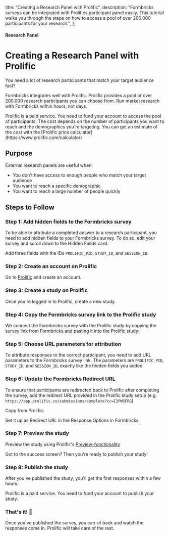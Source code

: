 


  title: "Creating a Research Panel with Prolific",
  description:
    "Formbricks surveys can be integrated with Prolifics participant panel easily. This tutorial walks you through the steps on how to access a pool of over 200.000 participants for your research.",
};

#### Research Panel

# Creating a Research Panel with Prolific

You need a lot of research participants that match your target audience fast? 

Formbricks integrates well with Prolific. Prolific provides a pool of over 200.000 research participants you can choose from. Run market research with Formbricks within hours, not days.

<Note>
  Prolific is a paid service. You need to fund your account to access the pool of participants. The cost depends on the number of participants you want to reach and the demographics you're targeting. You can get an estimate of the cost with the [Prolific price calculator](https://www.prolific.com/calculator)
</Note>

## Purpose

External research panels are useful when:

- You don't have access to enough people who match your target audience
- You want to reach a specific demographic
- You want to reach a large number of people quickly

## Steps to Follow

### Step 1: Add hidden fields to the Formbricks survey
To be able to attribute a completed answer to a research participant, you need to add hidden fields to your Formbricks survey. To do so, edit your survey and scroll down to the Hidden Fields card. 

Add three fields with the IDs `PROLIFIC_PID`, `STUDY_ID`, and `SESSION_ID`.

<MdxImage
  src={HiddenFields}
  alt="Hidden fields added"
  quality="100"
  className="max-w-full rounded-lg sm:max-w-3xl"
/>

### Step 2: Create an account on Prolific
Go to [Prolific](https://app.prolific.co/) and create an account.

### Step 3: Create a study on Prolific
Once you're logged in to Prolific, create a new study.
<MdxImage
  src={CreateStudy}
  alt="Create a study on Prolific"
  quality="100"
  className="max-w-full rounded-lg sm:max-w-3xl"
/>


### Step 4: Copy the Formbricks survey link to the Prolific study
We connect the Formbricks survey with the Prolific study by copying the survey link from Formbricks and pasting it into the Prolific study:

<MdxImage
  src={CopySurveyLink}
  alt="Copy the survey link"
  quality="100"
  className="max-w-full rounded-lg sm:max-w-3xl"
/>

### Step 5: Choose URL parameters for attribution
To attribute responses to the correct participant, you need to add URL parameters to the Formbricks survey link. The parameters are `PROLIFIC_PID`, `STUDY_ID`, and `SESSION_ID`, exactly like the hidden fields you added.
<MdxImage
  src={UrlParameters}
  alt="Adding URL parameters to the survey"
  quality="100"
  className="max-w-full rounded-lg sm:max-w-3xl"
/>

### Step 6: Update the Formbricks Redirect URL
To ensure that participants are redirected back to Prolific after completing the survey, add the redirect URL provided in the Prolific study setup (e.g. `https://app.prolific.co/submissions/complete?cc=I2PWSFRG`)

Copy from Prolific:
<MdxImage
  src={RedirectUrl}
  alt="Copy redirect URL"
  quality="100"
  className="max-w-full rounded-lg sm:max-w-3xl"
/>

Set it up as Redirect URL in the Response Options in Formbricks:
<MdxImage
  src={AddRedirectUrl}
  alt="Add redirect URL to Formbricks"
  quality="100"
  className="max-w-full rounded-lg sm:max-w-3xl"
/>

### Step 7: Preview the study
Preview the study using Prolific's [Preview-functionality](https://researcher-help.prolific.com/hc/en-gb/articles/360009222853-Previewing-your-study)

<MdxImage
  src={PreviewStudy}
  alt="Preview study"
  quality="100"
  className="max-w-full rounded-lg sm:max-w-3xl"
/>

Got to the success screen? Then you're ready to publish your study!
<MdxImage
  src={PreviewComplete}
  alt="Preview complete"
  quality="100"
  className="max-w-full rounded-lg sm:max-w-3xl"
/>

### Step 8: Publish the study
After you've published the study, you'll get the first responses within a few hours.

<Note>
  Prolific is a paid service. You need to fund your account to publish your study.
</Note>

### That's it! 🎉
Once you've published the survey, you can sit back and watch the responses come in. Prolific will take care of the rest.
